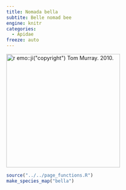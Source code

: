 ```yaml
---
title: Nomada bella
subtite: Belle nomad bee
engine: knitr
categories:
  - Apidae
freeze: auto
---
```

[![`r emo::ji("copyright")` Tom Murray. 2010.](https://inaturalist-open-data.s3.amazonaws.com/photos/257784403/large.jpeg){height=300}](https://inaturalist.ca/observations/149585504)

```r
source("../../page_functions.R")
make_species_map("bella")
```
